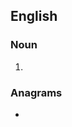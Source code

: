 ==English==

===Noun===
{{head|en|noun form}}

# {{plural of|poult|lang=en}}

===Anagrams===
* {{anagrams|en|a=lopstu|pluots|plutos}}